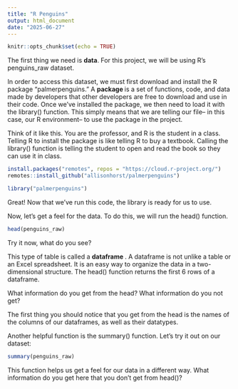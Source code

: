 ```yaml
---
title: "R Penguins"
output: html_document
date: "2025-06-27"
---
```


```r
knitr::opts_chunk$set(echo = TRUE)
```

The first thing we need is <b> data</b>. For this project, we will be using R's penguins_raw dataset.

In order to access this dataset, we must first download and install the R package "palmerpenguins." 
A <b> package </b> is a set of functions, code, and data made by developers that other developers are free to download and use in their code. 
Once we've installed the package, we then need to load it with the library() function.
This simply means that we are telling our file-- in this case, our R environment-- to use the package in the project. 

Think of it like this. You are the professor, and R is the student in a class. Telling R to install the package is like telling R to buy a textbook. Calling the library() function is telling the student to open and read the book so they can use it in class. 
```r
install.packages("remotes", repos = "https://cloud.r-project.org/")
remotes::install_github("allisonhorst/palmerpenguins")
```
```r
library("palmerpenguins") 
```

Great! Now that we've run this code, the library is ready for us to use.

Now, let's get a feel for the data. To do this, we will run the head() function.

```r
head(penguins_raw)
```

Try it now, what do you see? 

This type of table is called a <b> dataframe </b>. A dataframe is not unlike a table or an Excel spreadsheet. It is an easy way to organize the data in a two-dimensional structure. 
The head() function returns the first 6 rows of a dataframe. 

What information do you get from the head? What information do you not get? 

<!-- Interactive box or something to brainstorm... it's like you can write bullet points--> 

The first thing you should notice that you get from the head is the names of the columns of our dataframes, as well as their datatypes. 

Another helpful function is the summary() function. 
Let's try it out on our dataset:

```r
summary(penguins_raw)
```

This function helps us get a feel for our data in a different way. What information do you get here that you don't get from head()? 



<!-- https://www.twilio.com/en-us/blog/developers/best-practices/dataset-questions-to-ask 
This describes different things to do with a dataset. We will work with these questions from the framework.-->